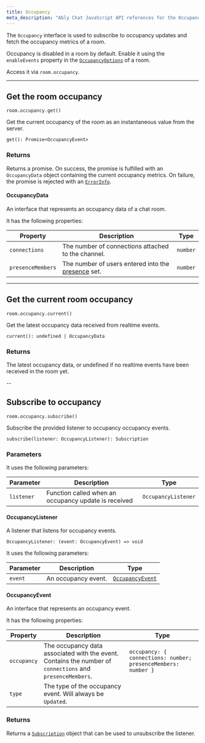 ```yaml
---
title: Occupancy
meta_description: "Ably Chat JavaScript API references for the Occupancy interface."
---
```


The `Occupancy` interface is used to subscribe to occupancy updates and fetch the occupancy metrics of a room.

Occupancy is disabled in a room by default. Enable it using the `enableEvents` property in the [`OccupancyOptions`](/docs/chat/api/javascript/rooms#OccupancyOptions) of a room.

Access it via `room.occupancy`.

---

## Get the room occupancy <a id="get"/>

`room.occupancy.get()`

Get the current occupancy of the room as an instantaneous value from the server.

`get(): Promise<OccupancyEvent>`

### Returns

Returns a promise. On success, the promise is fulfilled with an `OccupancyData` object containing the current occupancy metrics. On failure, the promise is rejected with an [`ErrorInfo`](/docs/chat/api/javascript/error-info).

#### OccupancyData

An interface that represents an occupancy data of a chat room.

It has the following properties:

| Property | Description | Type |
| -------- | ----------- | ---- |
| `connections` | The number of connections attached to the channel. | `number` |
| `presenceMembers` | The number of users entered into the [presence](/docs/chat/api/javascript/presence) set. | `number` |

---

## Get the current room occupancy <a id="current"/>

`room.occupancy.current()`

Get the latest occupancy data received from realtime events.

`current(): undefined | OccupancyData`

### Returns

The latest occupancy data, or undefined if no realtime events have been received in the room yet.

--

## Subscribe to occupancy <a id="subscribe"/>

`room.occupancy.subscribe()`

Subscribe the provided listener to occupancy occupancy events.

`subscribe(listener: OccupancyListener): Subscription`

### Parameters

It uses the following parameters:

| Parameter | Description | Type |
| --------- | ----------- | ---- |
| `listener` | Function called when an occupancy update is received | `OccupancyListener` |

#### OccupancyListener

A listener that listens for occupancy events.

`OccupancyListener: (event: OccupancyEvent) => void`

It uses the following parameters:

| Parameter | Description | Type |
| --------- | ----------- | ---- |
| `event` | An occupancy event. | [`OccupancyEvent`](#occupancyevent) |

#### OccupancyEvent

An interface that represents an occupancy event.

It has the following properties:

| Property | Description | Type |
| -------- | ----------- | ---- |
| `occupancy` | The occupancy data associated with the event. Contains the number of `connections` and `presenceMembers`. | `occupancy: { connections: number; presenceMembers: number }` |
| `type` | The type of the occupancy event. Will always be `Updated`. ||

### Returns

Returns a [`Subscription`](/docs/chat/api/javascript/subscriptions#subscription) object that can be used to unsubscribe the listener.
